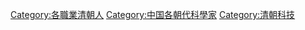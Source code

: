 [[Category:各職業清朝人|Category:各職業清朝人]]
[[Category:中国各朝代科學家|Category:中国各朝代科學家]]
[[Category:清朝科技|Category:清朝科技]]